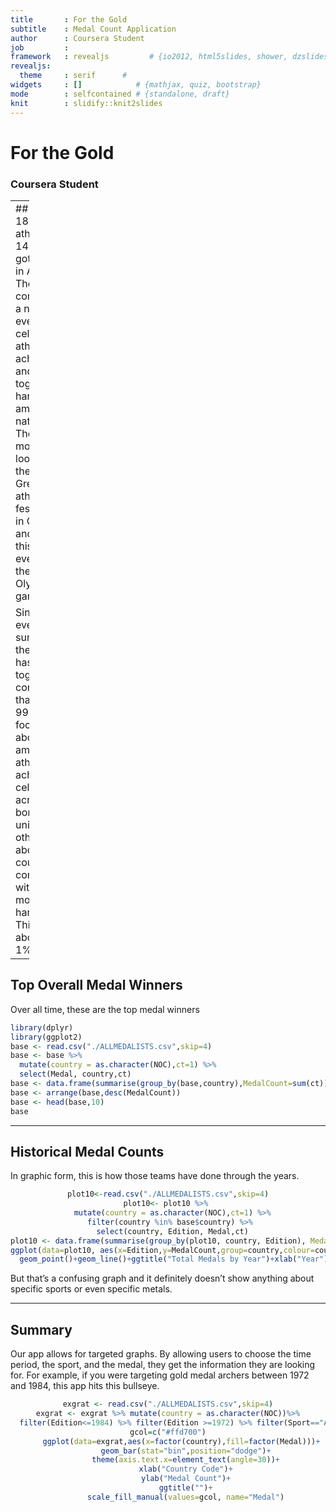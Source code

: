 ```yaml
---
title       : For the Gold
subtitle    : Medal Count Application
author      : Coursera Student 
job         : 
framework   : revealjs         # {io2012, html5slides, shower, dzslides, ...}
revealjs:
  theme     : serif      # 
widgets     : []            # {mathjax, quiz, bootstrap}
mode        : selfcontained # {standalone, draft}
knit        : slidify::knit2slides
---
```


# For the Gold
### Coursera Student

---
## History
In 1896, 241 athletes from 14 countries got together in Athens.  They competed in a number of events to celebrate athletic achievement and to come together in harmony among the nations.  They modeled this loosely after the ancient Greek athletic festivals held in Olympia, and named this new event after the ancient Olympic games. 

Since then, every four summers, the world has come together to continue in that tradition.  99% of the focus is about amazing athletic achievement, celebrations across borders, and unity.  The other 1% is about which country will come home with the most hardware.  This app is about that 1%.

---

## Top Overall Medal Winners
Over all time, these are the top medal winners

```r
library(dplyr)
library(ggplot2)
base <- read.csv("./ALLMEDALISTS.csv",skip=4)
base <- base %>%
  mutate(country = as.character(NOC),ct=1) %>%
  select(Medal, country,ct)
base <- data.frame(summarise(group_by(base,country),MedalCount=sum(ct)))
base <- arrange(base,desc(MedalCount))
base <- head(base,10)
base
```
</center>

---

## Historical Medal Counts
In graphic form, this is how those teams have done through the years.

<center>
```r
plot10<-read.csv("./ALLMEDALISTS.csv",skip=4)
plot10<- plot10 %>% 
  mutate(country = as.character(NOC),ct=1) %>%
  filter(country %in% base$country) %>% 
  select(country, Edition, Medal,ct)
plot10 <- data.frame(summarise(group_by(plot10, country, Edition), MedalCount=sum(ct)))
ggplot(data=plot10, aes(x=Edition,y=MedalCount,group=country,colour=country))+
  geom_point()+geom_line()+ggtitle("Total Medals by Year")+xlab("Year")
```
</center>

But that's a confusing graph and it definitely doesn't show anything about specific sports or even specific metals.

---

## Summary
Our app allows for targeted graphs. By allowing users to choose the time period, the sport, and the medal, they get the information they are looking for.  For example, if you were targeting gold medal archers between 1972 and 1984, this app hits this bullseye.

<center>
```r
exgrat <- read.csv("./ALLMEDALISTS.csv",skip=4)
exgrat <- exgrat %>% mutate(country = as.character(NOC))%>%
  filter(Edition<=1984) %>% filter(Edition >=1972) %>% filter(Sport=="Archery") %>% filter(Medal=="Gold") %>% select(country,Sport,Medal)
gcol=c("#ffd700")
      ggplot(data=exgrat,aes(x=factor(country),fill=factor(Medal)))+
        geom_bar(stat="bin",position="dodge")+
        theme(axis.text.x=element_text(angle=30))+
        xlab("Country Code")+
        ylab("Medal Count")+
        ggtitle("")+
        scale_fill_manual(values=gcol, name="Medal")


```
</center>


